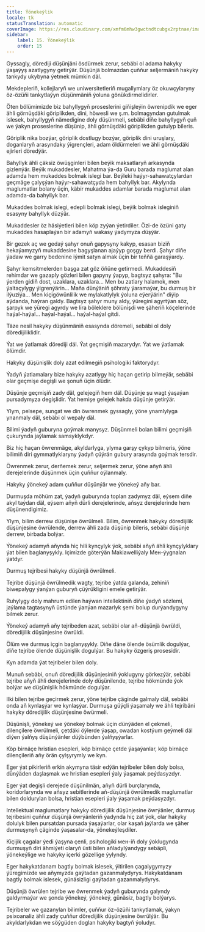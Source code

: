 ```yaml
---
title: Ýönekeýlik
locale: tk
statusTranslation: automatic
coverImage: https://res.cloudinary.com/xmfm6mhw3gwctndtcubgx2rptnae/image/upload/v1740337243/small_cover_educacion_fundamental_a051170f1c.webp
sidebar:
    label: 15. Ýönekeýlik
    order: 15
---
```

Gyssagly, dörediji düşünjäni ösdürmek zerur, sebäbi ol adama hakyky ýaşaýyş azatlygyny getirýär. Düşünjä bolmazdan çuňňur seljermäniň hakyky tankydy ukybyna ýetmek mümkin däl.

Mekdepleriň, kollejlaryň we uniwersitetleriň mugallymlary öz okuwçylaryny öz-özüňi tankytlaýyn düşünmäniň ýoluna gönükdirmelidirler.

Öten bölümimizde biz bahyllygyň proseslerini giňişleýin öwrenipdik we eger ähli görnüşdäki göriplikden, dini, höwesli we ş.m. bolmagyndan gutulmak islesek, bahyllygyň nämedigine doly düşünmeli, sebäbi diňe bahyllygyň çuň we ýakyn proseslerine düşünip, ähli görnüşdäki göriplikden gutulyp bileris.

Göriplik nika bozýar, göriplik dostlugy bozýar, göriplik dini uruşlary, doganlaryň arasyndaky ýigrençleri, adam öldürmeleri we ähli görnüşdäki ejirleri döredýär.

Bahyllyk ähli çäksiz öwüşginleri bilen beýik maksatlaryň arkasynda gizlenýär. Beýik mukaddesler, Mahatma ýa-da Guru barada maglumat alan adamda hem mukaddes bolmak islegi bar. Beýleki haýyr-sahawatçylardan geçmäge çalyşýan haýyr-sahawatçyda hem bahyllyk bar. Akylynda maglumatlar bolany üçin, käbir mukaddes adamlar barada maglumat alan adamda-da bahyllyk bar.

Mukaddes bolmak islegi, edepli bolmak islegi, beýik bolmak isleginiň esasyny bahyllyk düzýär.

Mukaddesler öz häsiýetleri bilen köp zyýan ýetirdiler. Özi-de özüni gaty mukaddes hasaplaýan bir adamyň wakasy ýadymyza düşýär.

Bir gezek aç we gedaý şahyr onuň gapysyny kakyp, esasan biziň hekaýamyzyň mukaddesine bagyşlanan ajaýyp goşgy berdi. Şahyr diňe ýadaw we garry bedenine iýmit satyn almak üçin bir teňňä garaşýardy.

Şahyr kemsitmelerden başga zat göz öňüne getirmedi. Mukaddesiň rehimdar we gazaply gözleri bilen gapyny ýapyp, bagtsyz şahyra: "Bu ýerden gidiň dost, uzaklara, uzaklara... Men bu zatlary halamok, men ýaltaçylygy ýigrenýärin... Maňa dünýäniň şöhraty ýaramaýar, bu durmuş bir ilýuziýa... Men kiçigöwünlilik we mylakatlylyk ýoluna eýerýärin" diýip aýdanda, haýran galdy. Bagtsyz şahyr muny aldy, ýüregini agyrtýan söz, şarpyk we ýüregi agyrdy we lira böleklere bölünişdi we şäheriň köçelerinde haýal-haýal... haýal-haýal... haýal-haýal gitdi.

Täze nesil hakyky düşünmäniň esasynda döremeli, sebäbi ol doly döredijiliklidir.

Ýat we ýatlamak dörediji däl. Ýat geçmişiň mazarydyr. Ýat we ýatlamak ölümdir.

Hakyky düşünişlik doly azat edilmegiň psihologiki faktorydyr.

Ýadyň ýatlamalary bize hakyky azatlygy hiç haçan getirip bilmeýär, sebäbi olar geçmişe degişli we şonuň üçin ölüdir.

Düşünje geçmişiň zady däl, gelejegiň hem däl. Düşünje şu wagt ýaşaýan pursadymyza degişlidir. Ýat hemişe gelejek hakda düşünje getirýär.

Ylym, pelsepe, sungat we din öwrenmek gyssagly, ýöne ynamlylyga ynanmaly däl, sebäbi ol wepaly däl.

Bilimi ýadyň guburyna goýmak manysyz. Düşünmeli bolan bilimi geçmişiň çukurynda jaýlamak samsyklykdyr.

Biz hiç haçan öwrenmäge, akyldarlyga, ylyma garşy çykyp bilmeris, ýöne bilimiň diri gymmatlyklaryny ýadyň çüýrän gubury arasynda goýmak tersdir.

Öwrenmek zerur, derňemek zerur, seljermek zerur, ýöne aňyň ähli derejelerinde düşünmek üçin çuňňur oýlanmaly.

Hakyky ýönekeý adam çuňňur düşünýär we ýönekeý aňy bar.

Durmuşda möhüm zat, ýadyň guburynda toplan zadymyz däl, eýsem diňe akyl taýdan däl, eýsem aňyň dürli derejelerinde, aňsyz derejelerinde hem düşünendigimiz.

Ylym, bilim derrew düşünişe öwrülmeli. Bilim, öwrenmek hakyky döredijilik düşünjesine öwrülende, derrew ähli zada düşünip bileris, sebäbi düşünje derrew, birbada bolýar.

Ýönekeý adamyň aňynda hiç hili kynçylyk ýok, sebäbi aňyň ähli kynçylyklary ýat bilen baglanyşykly. Içimizde göterýän Makiawelliýaly Мен-ýygnalan ýatdyr.

Durmuş tejribesi hakyky düşünjä öwrülmeli.

Tejribe düşünjä öwrülmedik wagty, tejribe ýatda galanda, zehiniň biwepalygy ýanýan guburyň çüýrükligini emele getirýär.

Ruhylygy doly mahrum edilen haýwan intellektiniň diňe ýadyň sözlemi, jaýlama tagtasynyň üstünde ýanýan mazarlyk şemi bolup durýandygyny bilmek zerur.

Ýönekeý adamyň aňy tejribeden azat, sebäbi olar aň-düşünjä öwrüldi, döredijilik düşünjesine öwrüldi.

Ölüm we durmuş içgin baglanyşykly. Diňe däne ölende ösümlik dogulýar, diňe tejribe ölende düşünişlik dogulýar. Bu hakyky özgeriş prosesidir.

Kyn adamda ýat tejribeler bilen doly.

Munuň sebäbi, onuň döredijilik düşünjesiniň ýoklugyny görkezýär, sebäbi tejribe aňyň ähli derejelerinde doly düşünilende, tejribe hökmünde ýok bolýar we düşünişlik hökmünde dogulýar.

Ilki bilen tejribe geçirmek zerur, ýöne tejribe çäginde galmaly däl, sebäbi onda aň kynlaşýar we kynlaşýar. Durmuşa güýçli ýaşamaly we ähli tejribäni hakyky döredijilik düşünjesine öwürmeli.

Düşünişli, ýönekeý we ýönekeý bolmak üçin dünýäden el çekmeli, dilençilere öwrülmeli, çetdäki öýlerde ýaşap, owadan kostýum geýmeli däl diýen ýalňyş düşünýänler düýbünden ýalňyşýarlar.

Köp birnäçe hristian esepleri, köp birnäçe çetde ýaşaýanlar, köp birnäçe dilençileriň aňy örän çylşyrymly we kyn.

Eger ýat pikirleriň erkin akymyna täsir edýän tejribeler bilen doly bolsa, dünýäden daşlaşmak we hristian esepleri ýaly ýaşamak peýdasyzdyr.

Eger ýat degişli derejede düşünilmän, aňyň dürli burçlarynda, koridorlarynda we aňsyz sebitlerinde aň-düşünjä öwrülmedik maglumatlar bilen doldurylan bolsa, hristian esepleri ýaly ýaşamak peýdasyzdyr.

Intellektual maglumatlary hakyky döredijilik düşünjesine öwrýänler, durmuş tejribesini çuňňur düşünjä öwrýänleriň ýadynda hiç zat ýok, olar hakyky dolulyk bilen pursatdan pursada ýaşaýarlar, olar kaşaň jaýlarda we şäher durmuşynyň çäginde ýaşasalar-da, ýönekeýleşdiler.

Kiçijik çagalar ýedi ýaşyna çenli, psihologiki мен-iň doly ýoklugynda durmuşyň diri ähmiýeti olaryň üsti bilen aňladylýandygy sebäpli, ýönekeýlige we hakyky içerki gözellige ýylyndy.

Eger hakykatdanam bagtly bolmak islesek, ýitirilen çagalygymyzy ýüregimizde we aňymyzda gaýtadan gazanmalydyrys. Hakykatdanam bagtly bolmak islesek, günäsizligi gaýtadan gazanmalydyrys.

Düşünjä öwrülen tejribe we öwrenmek ýadyň guburynda galyndy galdyrmaýar we şonda ýönekeý, ýönekeý, günäsiz, bagtly bolýarys.

Tejribeler we gazanylan bilimler, çuňňur öz-özüňi tankytlamak, ýakyn psixoanaliz ähli zady çuňňur döredijilik düşünjesine öwrülýär. Bu akyldarlykdan we söýgüden doglan hakyky bagtyň ýoludyr.

